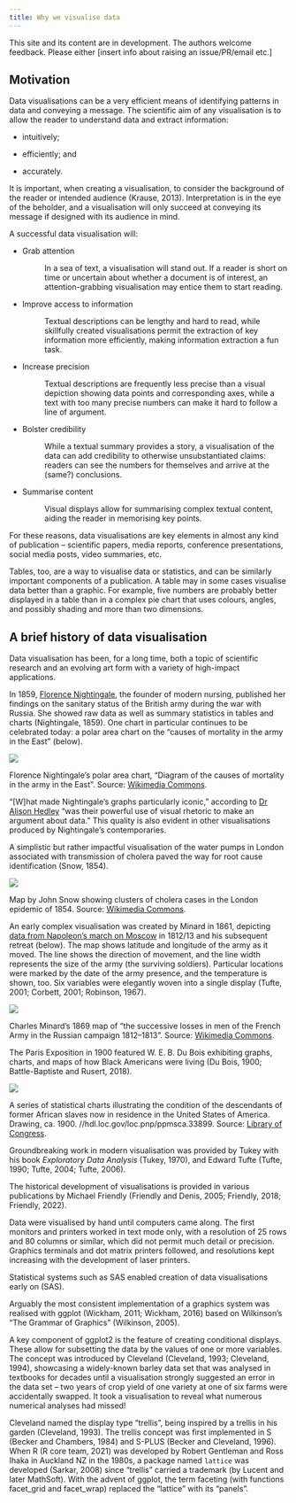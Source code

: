 ```yaml
---
title: Why we visualise data
---
```


::: {.callout-warning appearance="simple"}
This site and its content are in development. The authors welcome feedback. Please either \[insert info about raising an issue/PR/email etc.\]
:::

## Motivation

Data visualisations can be a very efficient means of identifying patterns in data and conveying a message. The scientific aim of any visualisation is to allow the reader to understand data and extract information:

-   intuitively;

-   efficiently; and

-   accurately. 

It is important, when creating a visualisation, to consider the background of the reader or intended audience (Krause, 2013). Interpretation is in the eye of the beholder, and a visualisation will only succeed at conveying its message if designed with its audience in mind.

A successful data visualisation will:

-   

    Grab attention

    :   In a sea of text, a visualisation will stand out. If a reader is short on time or uncertain about whether a document is of interest, an attention-grabbing visualisation may entice them to start reading.

-   

    Improve access to information

    :   Textual descriptions can be lengthy and hard to read, while skillfully created visualisations permit the extraction of key information more efficiently, making information extraction a fun task.

-   

    Increase precision

    :   Textual descriptions are frequently less precise than a visual depiction showing data points and corresponding axes, while a text with too many precise numbers can make it hard to follow a line of argument.

-   

    Bolster credibility

    :   While a textual summary provides a story, a visualisation of the data can add credibility to otherwise unsubstantiated claims: readers can see the numbers for themselves and arrive at the (same?) conclusions.

-   

    Summarise content

    :   Visual displays allow for summarising complex textual content, aiding the reader in memorising key points.

For these reasons, data visualisations are key elements in almost any kind of publication -- scientific papers, media reports, conference presentations, social media posts, video summaries, etc.

Tables, too, are a way to visualise data or statistics, and can be similarly important components of a publication. A table may in some cases visualise data better than a graphic. For example, five numbers are probably better displayed in a table than in a complex pie chart that uses colours, angles, and possibly shading and more than two dimensions. 

## A brief history of data visualisation

Data visualisation has been, for a long time, both a topic of scientific research and an evolving art form with a variety of high-impact applications.

In 1859, [Florence Nightingale](https://en.wikipedia.org/wiki/Florence_Nightingale), the founder of modern nursing, published her findings on the sanitary status of the British army during the war with Russia. She showed raw data as well as summary statistics in tables and charts (Nightingale, 1859). One chart in particular continues to be celebrated today: a polar area chart on the "causes of mortality in the army in the East" (below).

[![](images/Nightingale-mortality.jpg)](images/Nightingale-mortality.jpg)

::: figure-caption
Florence Nightingale's polar area chart, "Diagram of the causes of mortality in the army in the East". Source: [Wikimedia Commons](https://commons.wikimedia.org/wiki/File:Nightingale-mortality.jpg).
:::

"\[W\]hat made Nightingale's graphs particularly iconic," according to [Dr Alison Hedley](https://academic.oup.com/jrssig/article/17/2/26/7029585) "was their powerful use of visual rhetoric to make an argument about data." This quality is also evident in other visualisations produced by Nightingale's contemporaries.

A simplistic but rather impactful visualisation of the water pumps in London associated with transmission of cholera paved the way for root cause identification (Snow, 1854).

[![](images/Snow-cholera-map.jpg)](images/Snow-cholera-map.jpg)

::: figure-caption
Map by John Snow showing clusters of cholera cases in the London epidemic of 1854. Source: [Wikimedia Commons](https://en.wikipedia.org/wiki/File:Snow-cholera-map-1.jpg).
:::

An early complex visualisation was created by Minard in 1861, depicting [data from Napoleon's march on Moscow](https://academic.oup.com/jrssig/article/5/3/133/7029764) in 1812/13 and his subsequent retreat (below). The map shows latitude and longitude of the army as it moved. The line shows the direction of movement, and the line width represents the size of the army (the surviving soldiers). Particular locations were marked by the date of the army presence, and the temperature is shown, too. Six variables were elegantly woven into a single display (Tufte, 2001; Corbett, 2001; Robinson, 1967).

[![](images/minard.png)](images/minard.png)

::: figure-caption
Charles Minard's 1869 map of "the successive losses in men of the French Army in the Russian campaign 1812--1813". Source: [Wikimedia Commons](https://en.wikipedia.org/wiki/File:Minard.png).
:::

The Paris Exposition in 1900 featured W. E. B. Du Bois exhibiting graphs, charts, and maps of how Black Americans were living (Du Bois, 1900; Battle-Baptiste and Rusert, 2018).

[![](images/du-bois.jpg)](images/du-bois.jpg)

::: figure-caption
A series of statistical charts illustrating the condition of the descendants of former African slaves now in residence in the United States of America. Drawing, ca. 1900. //hdl.loc.gov/loc.pnp/ppmsca.33899. Source: [Library of Congress](https://blogs.loc.gov/picturethis/2014/02/du-boiss-american-negro-exhibit-for-the-1900-paris-exposition/).
:::

Groundbreaking work in modern visualisation was provided by Tukey with his book *Exploratory Data Analysis* (Tukey, 1970), and Edward Tufte (Tufte, 1990; Tufte, 2004; Tufte, 2006).

The historical development of visualisations is provided in various publications by Michael Friendly (Friendly and Denis, 2005; Friendly, 2018; Friendly, 2022).

Data were visualised by hand until computers came along. The first monitors and printers worked in text mode only, with a resolution of 25 rows and 80 columns or similar, which did not permit much detail or precision. Graphics terminals and dot matrix printers followed, and resolutions kept increasing with the development of laser printers.

Statistical systems such as SAS enabled creation of data visualisations early on (SAS).

Arguably the most consistent implementation of a graphics system was realised with ggplot (Wickham, 2011; Wickham, 2016) based on Wilkinson's "The Grammar of Graphics" (Wilkinson, 2005).

A key component of ggplot2 is the feature of creating conditional displays. These allow for subsetting the data by the values of one or more variables. The concept was introduced by Cleveland (Cleveland, 1993; Cleveland, 1994), showcasing a widely-known barley data set that was analysed in textbooks for decades until a visualisation strongly suggested an error in the data set -- two years of crop yield of one variety at one of six farms were accidentally swapped. It took a visualisation to reveal what numerous numerical analyses had missed!

Cleveland named the display type "trellis", being inspired by a trellis in his garden (Cleveland, 1993). The trellis concept was first implemented in S (Becker and Chambers, 1984) and S-PLUS (Becker and Cleveland, 1996). When R (R core team, 2021) was developed by Robert Gentleman and Ross Ihaka in Auckland NZ in the 1980s, a package named `lattice` was developed (Sarkar, 2008) since "trellis" carried a trademark (by Lucent and later MathSoft). With the advent of ggplot, the term faceting (with functions facet_grid and facet_wrap) replaced the "lattice" with its "panels".
